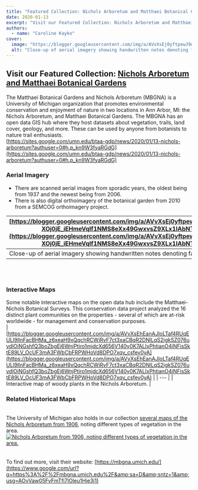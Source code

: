 ```yaml
---
title: "Featured Collection: Nichols Arboretum and Matthaei Botanical Gardens"
date: 2020-01-13
excerpt: "Visit our Featured Collection: Nichols Arboretum and Matthaei Botanical Gardens The Matthaei Botanical Gardens and Nichols Arboretum (MBGNA) is a University of Michigan organization that promotes environmental conservation and enjoyment of nature in two locations in Ann Arbor, MI: the Nichols Arboretum, and Matthaei Botanical Gardens."
authors:
  - name: "Caroline Kayko"
cover:
  image: "https://blogger.googleusercontent.com/img/a/AVvXsEj0yftpewJ9nMq8dFRc0BWAkan6nTp2gXqzBmkej_aPMk4sJ0f7WurSdGr8zIkAhyexL6V46Yg8Obd7gw-XOj0jE_iEHmeVqIf1NMS8eXx49GwxvsZ9XLx1IAbNTdiKk_kXysGlaAwPW6aXqQEiGiemy4u_IHokA8iJlvVAVXaL_B2w96wAbQQrZh7ARQ=w640-h366"
  alt: "Close-up of aerial imagery showing handwritten notes denoting farms on the botanical gardens grounds, 1949."
---
```


## Visit our Featured Collection: [Nichols Arboretum and Matthaei Botanical Gardens](https://geo.btaa.org/catalog?f[dct_isPartOf_sm][]=07d-02)

The Matthaei Botanical Gardens and Nichols Arboretum (MBGNA) is a University of Michigan organization that promotes environmental conservation and enjoyment of nature in two locations in Ann Arbor, MI: the Nichols Arboretum, and Matthaei Botanical Gardens. The MBGNA has an open data GIS hub where they host datasets about vegetation, trails, land cover, geology, and more. These can be used by anyone from botanists to nature trail enthusiasts.<br/>[https://sites.google.com/umn.edu/btaa-gdp/news/2020/01/13-nichols-arboretum?authuser=0#h.p_kn9W3fyaRGdG](https://sites.google.com/umn.edu/btaa-gdp/news/2020/01/13-nichols-arboretum?authuser=0#h.p_kn9W3fyaRGdG)

### Aerial Imagery


- There are scanned aerial images from sporadic years, the oldest being from 1937 and the newest being from 2006.
- There is also digital orthoimagery of the botanical garden from 2010 from a SEMCOG orthoimagery project.

| [https://blogger.googleusercontent.com/img/a/AVvXsEj0yftpewJ9nMq8dFRc0BWAkan6nTp2gXqzBmkej_aPMk4sJ0f7WurSdGr8zIkAhyexL6V46Yg8Obd7gw-XOj0jE_iEHmeVqIf1NMS8eXx49GwxvsZ9XLx1IAbNTdiKk_kXysGlaAwPW6aXqQEiGiemy4u_IHokA8iJlvVAVXaL_B2w96wAbQQrZh7ARQ](https://blogger.googleusercontent.com/img/a/AVvXsEj0yftpewJ9nMq8dFRc0BWAkan6nTp2gXqzBmkej_aPMk4sJ0f7WurSdGr8zIkAhyexL6V46Yg8Obd7gw-XOj0jE_iEHmeVqIf1NMS8eXx49GwxvsZ9XLx1IAbNTdiKk_kXysGlaAwPW6aXqQEiGiemy4u_IHokA8iJlvVAVXaL_B2w96wAbQQrZh7ARQ) |
| --- |
| Close-up of aerial imagery showing handwritten notes denoting farms on the botanical gardens grounds, 1949. |
<br/><br/>

### Interactive Maps

Some notable interactive maps on the open data hub include the Matthaei-Nichols Botanical Surveys. This conservation data project analyzed the 16 distinct plant communities on the properties - several of which are at-risk worldwide - for management and conservation purposes.<br/>
| [https://blogger.googleusercontent.com/img/a/AVvXsEhEanAJloLTaf4RUqEULl9llnFacBHMa_z6xeaH9xQqchRCWiRvF7ct3xaCBqR2DNlLqS2igkSZ076uvdlOiNGshfQ3boZbgEj6WnjPtiro1mjdcXd656V140y0K7ALIxPhtianO4iNFisSktE89LV_OcUF3mA3FWbCbFRPWHoVd8DPO7xqv_csfey0yA](https://blogger.googleusercontent.com/img/a/AVvXsEhEanAJloLTaf4RUqEULl9llnFacBHMa_z6xeaH9xQqchRCWiRvF7ct3xaCBqR2DNlLqS2igkSZ076uvdlOiNGshfQ3boZbgEj6WnjPtiro1mjdcXd656V140y0K7ALIxPhtianO4iNFisSktE89LV_OcUF3mA3FWbCbFRPWHoVd8DPO7xqv_csfey0yA) |
| --- |
| Interactive map of woody plants in the Nichols Arboretum. |
<br/>

### Related Historical Maps

<br/>The University of Michigan also holds in our collection [several maps of the Nichols Arboretum from 1906](https://www.google.com/url?q=https%3A%2F%2Fgeo.btaa.org%2F%3Ff%5Bb1g_genre_sm%5D%5B%5D%3DMaps%26f%5Bdct_spatial_sm%5D%5B%5D%3DUniversity%2Bof%2BMichigan%2BNichols%2BArboretum%252C%2BMichigan&amp;sa=D&amp;sntz=1&amp;usg=AOvVaw1JExnlF4LmwdSjiXSEYaeS), noting different types of vegetation in the area.<br/><a href="https://geo.btaa.org/catalog/f9842af4-cdd3-45af-b158-f4632e316a7f" target="_blank"><img alt="Nichols Arboretum from 1906, noting different types of vegetation in the area." src="https://blogger.googleusercontent.com/img/a/AVvXsEgZy5ZQmt5D7M4PLUg-BjcrG3bhlmKEIGdXtTwRyX1IoJ6a88OHddTZO0cKYhsr-IBU_9mvLCnQyrtkEgshEOgNZNpKmEwh2uEjTCq8ufy4r1FCjixT1arkg13-dHQY6qdTedNQXg_sClOBDn_EGp2CSda3ABEuK8kMyKY7v7pKcdoaqUWa4tQRpZwAlg=w467-h640" title="Nichols Arboretum from 1906, noting different types of vegetation in the area."/></a><br/> <br/><br/>To find out more, visit their website: [https://mbgna.umich.edu/](https://www.google.com/url?q=https%3A%2F%2Fmbgna.umich.edu%2F&amp;sa=D&amp;sntz=1&amp;usg=AOvVaw05FvFmTfi7lOleu1Hie3j1) <br/><br/><br/><br/><br/><br/><br/><br/><br/><br/><br/><br/><br/><br/><br/><br/><br/><br/><br/><br/><br/><br/><br/><br/><br/><br/><br/><br/><br/><br/><br/><br/><br/><br/><br/><br/><br/><br/><br/><br/><br/><br/><br/><br/><br/><br/><br/><br/>
